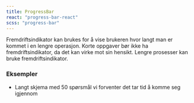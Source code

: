 ```yaml
---
title: ProgressBar
react: "progress-bar-react"
scss: "progress-bar"
---
```



<Example />

Fremdriftsindikator kan brukes for å vise brukeren hvor langt man er kommet i en lengre operasjon. Korte oppgaver bør ikke ha fremdriftsindikator, da det kan virke mot sin hensikt. Lengre prosesser kan bruke fremdriftsindikator.

### Eksempler

-   Langt skjema med 50 spørsmål vi forventer det tar tid å komme seg igjennom
